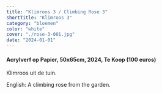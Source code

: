 ```yaml
---
title: "Klimroos 3 / Climbing Rose 3"
shortTitle: "Klimroos 3"
category: "bloemen"
color: "white"
cover: "./rose-3-001.jpg"
date: "2024-01-01"
---
```

    
#### Acrylverf op Papier, 50x65cm, 2024, Te Koop (100 euros)
Klimroos uit de tuin.


English: A climbing rose from the garden.